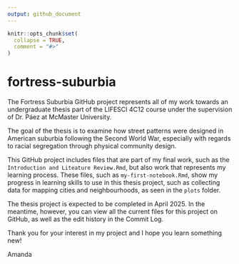 ```yaml
---
output: github_document
---
```


<!-- README.md is generated from README.Rmd. Please edit that file -->

```r
knitr::opts_chunk$set(
  collapse = TRUE,
  comment = "#>"
)
```

# fortress-suburbia

<!-- badges: start -->
<!-- badges: end -->

The Fortress Suburbia GitHub project represents all of my work towards an undergraduate thesis part of the LIFESCI 4C12 course under the supervision of Dr. Páez at McMaster University. 

The goal of the thesis is to examine how street patterns were designed in American suburbia following the Second World War, especially with regards to racial segregation through physical community design.

This GitHub project includes files that are part of my final work, such as the `Introduction and Liteature Review.Rmd`, but also work that represents my learning process. These files, such as `my-first-notebook.Rmd`, show my progress in learning skills to use in this thesis project, such as collecting data for mapping cities and neighbourhoods, as seen in the `plots` folder.

The thesis project is expected to be completed in April 2025. In the meantime, however, you can view all the current files for this project on GitHub, as well as the edit history in the Commit Log.

Thank you for your interest in my project and I hope you learn something new!

Amanda